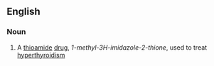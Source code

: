 ==English==

===Noun===
{{wikipedia}}
{{en-noun|-}}

# {{context|medicine|lang=en}} A [[thioamide]] [[drug]], ''1-methyl-3H-imidazole-2-thione'', used to treat [[hyperthyroidism]]